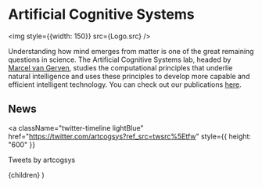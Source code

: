 
# Artificial Cognitive Systems


<img style={{width: 150}} src={Logo.src} />


Understanding how mind emerges from matter is one of the great remaining questions in science. The Artificial Cognitive Systems lab, headed by <a href='https://www.ru.nl/personen/gerven-m-van/' className='lightBlue'>Marcel van Gerven</a>,
studies the computational principles that underlie natural intelligence and uses these principles to develop more capable and efficient intelligent technology. You can check out our publications <a href='https://scholar.google.nl/citations?user=sX0ZypwAAAAJ&hl=nl' className='lightBlue'>here</a>.

## News

<a
  className="twitter-timeline lightBlue"
  href="https://twitter.com/artcogsys?ref_src=twsrc%5Etfw"
  style={{ height: "600" }}
>
  Tweets by artcogsys
</a>
<script
  async
  src="https://platform.twitter.com/widgets.js"
  charSet="utf-8"
></script>


  <LayoutPostWrapper title="Intro" date="2020-01-02">
    {children}
  </LayoutPostWrapper>
)